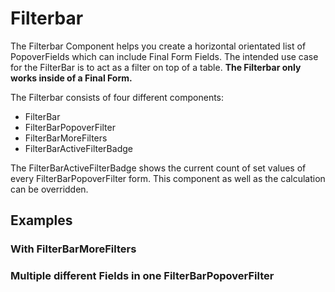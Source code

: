 
<Meta title="Docs/Components/Table/FilterBar/FilterBar" />

# Filterbar

The Filterbar Component helps you create a horizontal orientated list of PopoverFields which can include Final Form Fields.
The intended use case for the FilterBar is to act as a filter on top of a table.
**The Filterbar only works inside of a Final Form.**

The Filterbar consists of four different components:

-   FilterBar
-   FilterBarPopoverFilter
-   FilterBarMoreFilters
-   FilterBarActiveFilterBadge

The FilterBarActiveFilterBadge shows the current count of set values of every FilterBarPopoverFilter form. This component as well as the calculation can be overridden.

## Examples

<Canvas>
    <Story id="stories-components-table-filterbar-filterbar-default--default" />
</Canvas>

### With FilterBarMoreFilters

<Canvas>
    <Story id="stories-components-table-filterbar-filterbar-with-filterbar-more-filters--with-filterbar-more-filters" />
</Canvas>

### Multiple different Fields in one FilterBarPopoverFilter

<Canvas>
    <Story id="stories-components-table-filterbar-filterbar-multiple-fields--multiple-fields" />
</Canvas>
